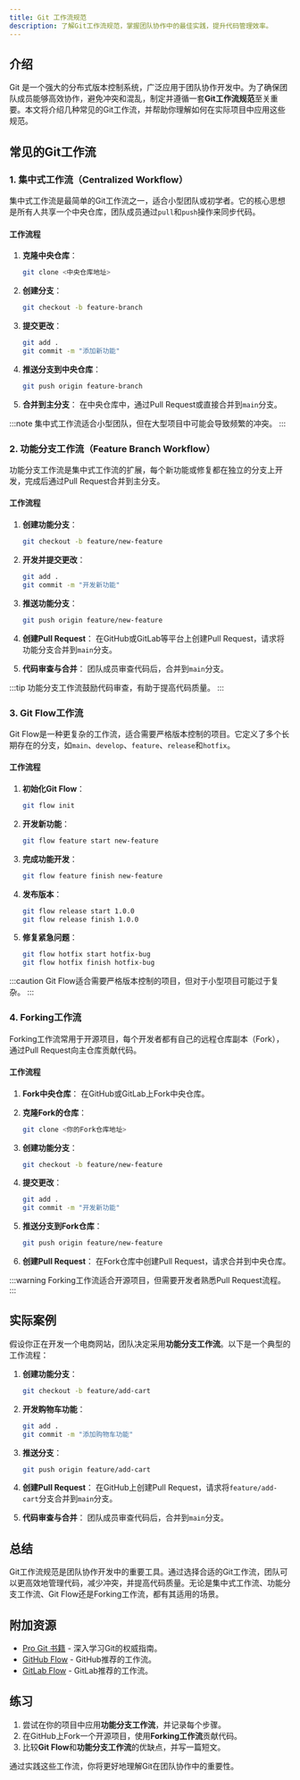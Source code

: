 ```yaml
---
title: Git 工作流规范
description: 了解Git工作流规范，掌握团队协作中的最佳实践，提升代码管理效率。
---
```


## 介绍

Git 是一个强大的分布式版本控制系统，广泛应用于团队协作开发中。为了确保团队成员能够高效协作，避免冲突和混乱，制定并遵循一套**Git工作流规范**至关重要。本文将介绍几种常见的Git工作流，并帮助你理解如何在实际项目中应用这些规范。

## 常见的Git工作流

### 1. 集中式工作流（Centralized Workflow）

集中式工作流是最简单的Git工作流之一，适合小型团队或初学者。它的核心思想是所有人共享一个中央仓库，团队成员通过`pull`和`push`操作来同步代码。

#### 工作流程

1. **克隆中央仓库**：
   ```bash
   git clone <中央仓库地址>
   ```

2. **创建分支**：
   ```bash
   git checkout -b feature-branch
   ```

3. **提交更改**：
   ```bash
   git add .
   git commit -m "添加新功能"
   ```

4. **推送分支到中央仓库**：
   ```bash
   git push origin feature-branch
   ```

5. **合并到主分支**：
   在中央仓库中，通过Pull Request或直接合并到`main`分支。

:::note
集中式工作流适合小型团队，但在大型项目中可能会导致频繁的冲突。
:::

### 2. 功能分支工作流（Feature Branch Workflow）

功能分支工作流是集中式工作流的扩展，每个新功能或修复都在独立的分支上开发，完成后通过Pull Request合并到主分支。

#### 工作流程

1. **创建功能分支**：
   ```bash
   git checkout -b feature/new-feature
   ```

2. **开发并提交更改**：
   ```bash
   git add .
   git commit -m "开发新功能"
   ```

3. **推送功能分支**：
   ```bash
   git push origin feature/new-feature
   ```

4. **创建Pull Request**：
   在GitHub或GitLab等平台上创建Pull Request，请求将功能分支合并到`main`分支。

5. **代码审查与合并**：
   团队成员审查代码后，合并到`main`分支。

:::tip
功能分支工作流鼓励代码审查，有助于提高代码质量。
:::

### 3. Git Flow工作流

Git Flow是一种更复杂的工作流，适合需要严格版本控制的项目。它定义了多个长期存在的分支，如`main`、`develop`、`feature`、`release`和`hotfix`。

#### 工作流程

1. **初始化Git Flow**：
   ```bash
   git flow init
   ```

2. **开发新功能**：
   ```bash
   git flow feature start new-feature
   ```

3. **完成功能开发**：
   ```bash
   git flow feature finish new-feature
   ```

4. **发布版本**：
   ```bash
   git flow release start 1.0.0
   git flow release finish 1.0.0
   ```

5. **修复紧急问题**：
   ```bash
   git flow hotfix start hotfix-bug
   git flow hotfix finish hotfix-bug
   ```

:::caution
Git Flow适合需要严格版本控制的项目，但对于小型项目可能过于复杂。
:::

### 4. Forking工作流

Forking工作流常用于开源项目，每个开发者都有自己的远程仓库副本（Fork），通过Pull Request向主仓库贡献代码。

#### 工作流程

1. **Fork中央仓库**：
   在GitHub或GitLab上Fork中央仓库。

2. **克隆Fork的仓库**：
   ```bash
   git clone <你的Fork仓库地址>
   ```

3. **创建功能分支**：
   ```bash
   git checkout -b feature/new-feature
   ```

4. **提交更改**：
   ```bash
   git add .
   git commit -m "开发新功能"
   ```

5. **推送分支到Fork仓库**：
   ```bash
   git push origin feature/new-feature
   ```

6. **创建Pull Request**：
   在Fork仓库中创建Pull Request，请求合并到中央仓库。

:::warning
Forking工作流适合开源项目，但需要开发者熟悉Pull Request流程。
:::

## 实际案例

假设你正在开发一个电商网站，团队决定采用**功能分支工作流**。以下是一个典型的工作流程：

1. **创建功能分支**：
   ```bash
   git checkout -b feature/add-cart
   ```

2. **开发购物车功能**：
   ```bash
   git add .
   git commit -m "添加购物车功能"
   ```

3. **推送分支**：
   ```bash
   git push origin feature/add-cart
   ```

4. **创建Pull Request**：
   在GitHub上创建Pull Request，请求将`feature/add-cart`分支合并到`main`分支。

5. **代码审查与合并**：
   团队成员审查代码后，合并到`main`分支。

## 总结

Git工作流规范是团队协作开发中的重要工具。通过选择合适的Git工作流，团队可以更高效地管理代码，减少冲突，并提高代码质量。无论是集中式工作流、功能分支工作流、Git Flow还是Forking工作流，都有其适用的场景。

## 附加资源

- [Pro Git 书籍](https://git-scm.com/book/zh/v2) - 深入学习Git的权威指南。
- [GitHub Flow](https://guides.github.com/introduction/flow/) - GitHub推荐的工作流。
- [GitLab Flow](https://docs.gitlab.com/ee/topics/gitlab_flow.html) - GitLab推荐的工作流。

## 练习

1. 尝试在你的项目中应用**功能分支工作流**，并记录每个步骤。
2. 在GitHub上Fork一个开源项目，使用**Forking工作流**贡献代码。
3. 比较**Git Flow**和**功能分支工作流**的优缺点，并写一篇短文。

通过实践这些工作流，你将更好地理解Git在团队协作中的重要性。